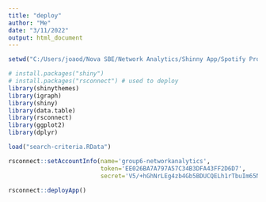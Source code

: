 ```yaml
---
title: "deploy"
author: "Me"
date: "3/11/2022"
output: html_document
---
```


```r
setwd("C:/Users/joaod/Nova SBE/Network Analytics/Shinny App/Spotify Project/Shinny App")

# install.packages("shiny")
# install.packages("rsconnect") # used to deploy
library(shinythemes)
library(igraph)
library(shiny)
library(data.table)
library(rsconnect)
library(ggplot2)
library(dplyr)

load("search-criteria.RData")

rsconnect::setAccountInfo(name='group6-networkanalytics',
                          token='EE026BA7A797A57C34B3DFA43FF2D6D7',
                          secret='V5/+hGhNrLEg4zb4Gb5BDUCQELh1rTbuIm65NSMM')

rsconnect::deployApp()

```

